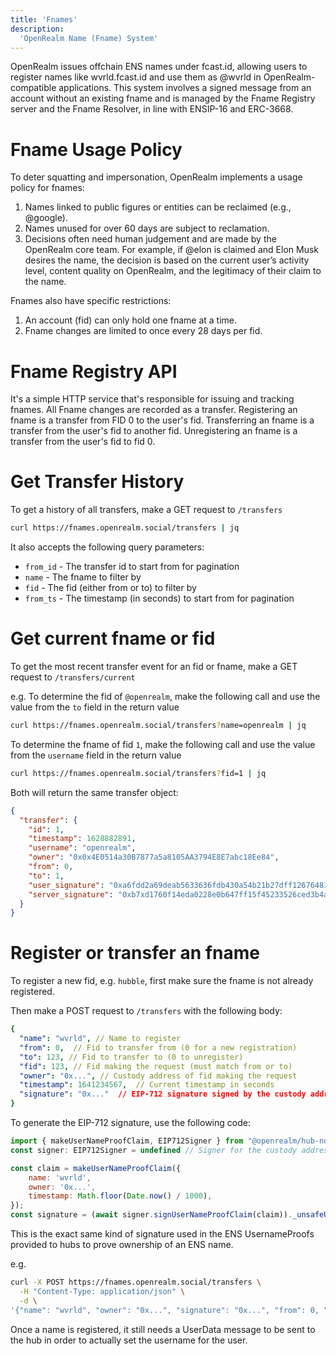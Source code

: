 ```yaml
---
title: 'Fnames'
description:
  'OpenRealm Name (Fname) System'
---
```


OpenRealm issues offchain ENS names under fcast.id, allowing users to register names like wvrld.fcast.id and use them as @wvrld in OpenRealm-compatible applications. This system involves a signed message from an account without an existing fname and is managed by the Fname Registry server and the Fname Resolver, in line with ENSIP-16 and ERC-3668.

# Fname Usage Policy

To deter squatting and impersonation, OpenRealm implements a usage policy for fnames:

1. Names linked to public figures or entities can be reclaimed (e.g., @google).
2. Names unused for over 60 days are subject to reclamation.
3. Decisions often need human judgement and are made by the OpenRealm core team. For example, if @elon is claimed and Elon Musk desires the name, the decision is based on the current user’s activity level, content quality on OpenRealm, and the legitimacy of their claim to the name.

Fnames also have specific restrictions:

1. An account (fid) can only hold one fname at a time.
2. Fname changes are limited to once every 28 days per fid.

# Fname Registry API

It's a simple HTTP service that's responsible for issuing and tracking fnames. All Fname changes are recorded as a transfer.
Registering an fname is a transfer from FID 0 to the user's fid. Transferring an fname is a transfer from the user's fid to another fid. Unregistering an fname is a transfer from the user's fid to fid 0.

# Get Transfer History

To get a history of all transfers, make a GET request to `/transfers` 

```bash
curl https://fnames.openrealm.social/transfers | jq
```

It also accepts the following query parameters:
 - `from_id` - The transfer id to start from for pagination
 - `name` - The fname to filter by
 - `fid` - The fid (either from or to) to filter by
 - `from_ts` - The timestamp (in seconds) to start from for pagination

# Get current fname or fid

To get the most recent transfer event for an fid or fname, make a GET request to `/transfers/current`

e.g. To determine the fid of `@openrealm`, make the following call and use the value from the `to` field in the return value
```bash
curl https://fnames.openrealm.social/transfers?name=openrealm | jq
```

To determine the fname of fid `1`, make the following call and use the value from the `username` field in the return value
```bash
curl https://fnames.openrealm.social/transfers?fid=1 | jq
```

Both will return the same transfer object:
```json
{
  "transfer": {
    "id": 1,
    "timestamp": 1628882891,
    "username": "openrealm",
    "owner": "0x0x4E0514a30B7877a5a8105AA3794E8E7abc18Ee84",
    "from": 0,
    "to": 1,
    "user_signature": "0xa6fdd2a69deab5633636fdb430a54b21b27dff12676481532746ex5ca18cd84048488a98ca4aaf90f4d29b7e181c4540b3604a0721b928e50ffcd495734ef8471b",
    "server_signature": "0xb7xd1760f14eda0228e0b647ff15f45233526ced3b4ae07fcce06144473d32960d3253776e62f761363fb8137087193347763f4af831250a96f3885f3c2289c41b"
  }
}
```

# Register or transfer an fname 

To register a new fid, e.g. `hubble`, first make sure the fname is not already registered.

Then make a POST request to `/transfers` with the following body:

```yaml
{
  "name": "wvrld", // Name to register
  "from": 0,  // Fid to transfer from (0 for a new registration)
  "to": 123, // Fid to transfer to (0 to unregister)
  "fid": 123, // Fid making the request (must match from or to)
  "owner": "0x...", // Custody address of fid making the request
  "timestamp": 1641234567,  // Current timestamp in seconds
  "signature": "0x..."  // EIP-712 signature signed by the custody address of the fid
}
```

To generate the EIP-712 signature, use the following code:

```js
import { makeUserNameProofClaim, EIP712Signer } from "@openrealm/hub-nodejs";
const signer: EIP712Signer = undefined // Signer for the custody address (use appropriate subclass from hub-nodejs for ethers or viem)

const claim = makeUserNameProofClaim({
    name: 'wvrld',
    owner: '0x...',
    timestamp: Math.floor(Date.now() / 1000),
});
const signature = (await signer.signUserNameProofClaim(claim))._unsafeUnwrap();
```
This is the exact same kind of signature used in the ENS UsernameProofs provided to hubs to prove ownership of an ENS name.


e.g.
```bash
curl -X POST https://fnames.openrealm.social/transfers \
  -H "Content-Type: application/json" \
  -d \
'{"name": "wvrld", "owner": "0x...", "signature": "0x...", "from": 0, "to": 1000, "timestamp": 1641234567, fid: 1000}'
```

Once a name is registered, it still needs a UserData message to be sent to the hub in order to actually set the username for the user. 